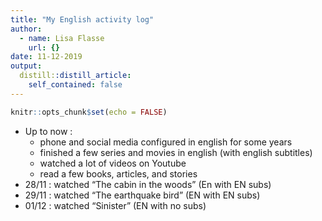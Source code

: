 ```yaml
---
title: "My English activity log"
author:
  - name: Lisa Flasse
    url: {}
date: 11-12-2019
output:
  distill::distill_article:
    self_contained: false
---
```


```r
knitr::opts_chunk$set(echo = FALSE)
```

- Up to now :
  + phone and social media configured in english for some years
  + finished a few series and movies in english (with english subtitles)
  + watched a lot of videos on Youtube
  + read a few books, articles, and stories
- 28/11 : watched "The cabin in the woods" (En with EN subs)
- 29/11 : watched "The earthquake bird" (EN with EN subs)
- 01/12 : watched "Sinister" (EN with no subs)
